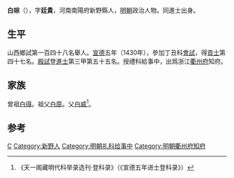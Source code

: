 '''白琮'''（{{bd|1399年||？}}），字'''廷貴'''，河南南陽府新野縣人，[[明朝|明朝]]政治人物。同進士出身。

== 生平 ==
山西鄉試第一百四十八名舉人。[[宣德|宣德]]五年（1430年），參加丁丑科[[會試|會試]]，得[[貢士|貢士]]第四十七名。[[殿試|殿試]]登[[進士|進士]]第三甲第五十五名。授禮科給事中，出爲浙江[[衢州府|衢州府]]知府。

== 家族 ==
曾祖[[白得|白得]]。祖父[[白原|白原]]。父[[白威|白威]]<ref>《天一阁藏明代科举录选刊·登科录》（《宣德五年进士登科录》）</ref>。

== 参考 ==
{{reflist}}

{{宣德五年庚戌科殿試金榜}}

{{Authority control}}
{{DEFAULTSORT:Bai白}}
[[Category:白姓|C]]
[[Category:新野人|Category:新野人]]
[[Category:明朝礼科给事中|Category:明朝礼科给事中]]
[[Category:明朝衢州府知府|Category:明朝衢州府知府]]